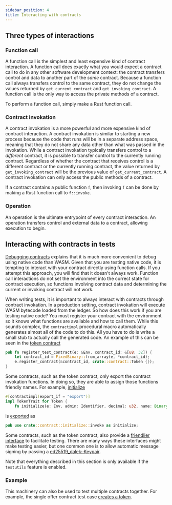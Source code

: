 ```yaml
---
sidebar_position: 4
title: Interacting with contracts
---
```


## Three types of interactions

### Function call

A function call is the simplest and least expensive kind of contract
interaction. A function call does exactly what you would expect a contract call
to do in any other software development context: the contract transfers control
and data to another part of the _same_ contract. Because a function call always
transfers control to the same contract, they do not change the values returned
by `get_current_contract` and `get_invoking_contract`. A function call is the
only way to access the private methods of a contract.

To perform a function call, simply make a Rust function call.

### Contract invokation

A contract invokation is a more powerful and more expensive kind of contract
interaction. A contract invokation is similar to starting a new process because
the code that runs will be in a separate address space, meaning that they do
not share any data other than what was passed in the invokation. While a
contract invokation typically transfers control to a _different_ contract, it
is possible to transfer control to the currently running contract. Regardless
of whether the contract that receives control is a different contract or the
currently running contract, the value returned by `get_invoking_contract` will
be the previous value of `get_current_contract`. A contract invokation can only
access the public methods of a contract.

If a contract contains a public function `f`, then invoking `f` can be done by
making a Rust function call to `f::invoke`.

### Operation

An operation is the ultimate entrypoint of every contract interaction. An
operation transfers control and external data to a contract, allowing execution
to begin.

## Interacting with contracts in tests

[Debugging contracts](debugging-contracts.mdx) explains that it is much more
convenient to debug using native code than WASM. Given that you are testing
native code, it is tempting to interact with your contract directly using
function calls. If you attempt this approach, you will find that it doesn't
always work. Function call interactions do not set the environment into the
correct state for contract execution, so functions involving contract data and
determining the current or invoking contract will not work.

When writing tests, it is important to always interact with contracts through
contract invokation. In a production setting, contract invokation will execute
WASM bytecode loaded from the ledger. So how does this work if you are testing
native code? You must register your contract with the environment so it knows
what functions are available and how to call them. While this sounds complex,
the `contractimpl` procedural macro automatically generates almost all of the
code to do this. All you have to do is write a small stub to actually call the
generated code. An example of this can be seen in the [token contract](https://github.com/stellar/soroban-token-contract/blob/42380647bb817bf01c739c19286f18be881e0e41/src/testutils.rs#L12-L15)

```rust
pub fn register_test_contract(e: &Env, contract_id: &[u8; 32]) {
    let contract_id = FixedBinary::from_array(e, *contract_id);
    e.register_contract(&contract_id, crate::contract::Token {});
}
```

Some contracts, such as the token contract, only export the contract invokation
functions. In doing so, they are able to assign those functions friendly names.
For example,
[initialize](https://github.com/stellar/soroban-token-contract/blob/42380647bb817bf01c739c19286f18be881e0e41/src/contract.rs#L55-L57)

```rust
#[contractimpl(export_if = "export")]
impl TokenTrait for Token {
    fn initialize(e: Env, admin: Identifier, decimal: u32, name: Binary, symbol: Binary) {
```

is [exported](https://github.com/stellar/soroban-token-contract/blob/42380647bb817bf01c739c19286f18be881e0e41/src/lib.rs#L26)
as

```rust
pub use crate::contract::initialize::invoke as initialize;
```

Some contracts, such as the token contract, also provide a [friendlier interface](https://github.com/stellar/soroban-token-contract/blob/42380647bb817bf01c739c19286f18be881e0e41/src/testutils.rs#L26-L191)
to facilitate testing. There are many ways these interfaces might make testing
easier, but one common one is to allow automatic message signing by passing a
[ed25519_dalek::Keypair](https://docs.rs/ed25519-dalek/latest/ed25519_dalek/struct.Keypair.html).

Note that everything described in this section is only available if the
`testutils` feature is enabled.

### Example

This machinery can also be used to test multiple contracts together. For
example, the single offer contract test case [creates a token](https://github.com/stellar/soroban-examples/blob/56fef787395b5aed7cd7b19772cca28e21b3feb5/single_offer/src/test.rs#L22).
